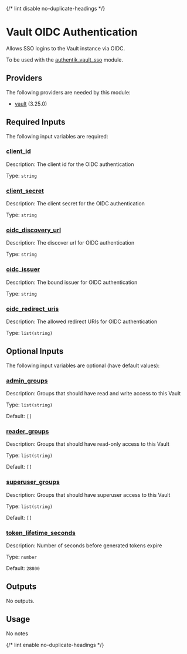 
{/* lint disable no-duplicate-headings */}

# Vault OIDC Authentication

<ModuleHeader name="vault_auth_oidc" sourceHref="https://github.com/Panfactum/stack/tree/main/packages/infrastructure/vault_auth_oidc" status="stable" type="live" />

Allows SSO logins to the Vault instance via OIDC.

To be used with the [authentik\_vault\_sso](/docs/24-05/reference/infrastructure-modules/authentik/authentik_vault_sso) module.

## Providers

The following providers are needed by this module:

* [vault](https://registry.terraform.io/providers/hashicorp/vault/3.25.0/docs) (3.25.0)

## Required Inputs

The following input variables are required:

### <a name="input_client_id" /> [client\_id](#input_client_id)

Description: The client id for the OIDC authentication

Type: `string`

### <a name="input_client_secret" /> [client\_secret](#input_client_secret)

Description: The client secret for the OIDC authentication

Type: `string`

### <a name="input_oidc_discovery_url" /> [oidc\_discovery\_url](#input_oidc_discovery_url)

Description: The discover url for OIDC authentication

Type: `string`

### <a name="input_oidc_issuer" /> [oidc\_issuer](#input_oidc_issuer)

Description: The bound issuer for OIDC authentication

Type: `string`

### <a name="input_oidc_redirect_uris" /> [oidc\_redirect\_uris](#input_oidc_redirect_uris)

Description: The allowed redirect URIs for OIDC authentication

Type: `list(string)`

## Optional Inputs

The following input variables are optional (have default values):

### <a name="input_admin_groups" /> [admin\_groups](#input_admin_groups)

Description: Groups that should have read and write access to this Vault

Type: `list(string)`

Default: `[]`

### <a name="input_reader_groups" /> [reader\_groups](#input_reader_groups)

Description: Groups that should have read-only access to this Vault

Type: `list(string)`

Default: `[]`

### <a name="input_superuser_groups" /> [superuser\_groups](#input_superuser_groups)

Description: Groups that should have superuser access to this Vault

Type: `list(string)`

Default: `[]`

### <a name="input_token_lifetime_seconds" /> [token\_lifetime\_seconds](#input_token_lifetime_seconds)

Description: Number of seconds before generated tokens expire

Type: `number`

Default: `28800`

## Outputs

No outputs.

## Usage

No notes

{/* lint enable no-duplicate-headings */}
